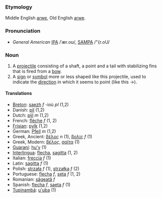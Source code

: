 ===Etymology===
Middle English [[arwe]], Old English [[arwe]].

===Pronunciation===
*''General American'' [[IPA]] /ˈær.oʊ/, [[SAMPA]] /"{r.oU/

===Noun===
#A [[projectile]] consisting of a shaft, a point and a tail with stabilizing fins that is fired from a [[bow]].
#A [[sign]] or [[symbol]] more or less shaped like this projectile, used to indicate the [[direction]] in which it seems to point (like this <math>\to</math>).

====Translations====
*[[Breton]]: [[saezh]] ''f'' -ioù ''pl'' (1,2)
*Danish: [[pil]] (1,2)
*Dutch: [[pijl]] ''m'' (1,2)
*French: [[flèche]] ''f'' (1, 2)
*[[Frisian]]: [[pylk]] (1,2)
*German: [[Pfeil]] ''m'' (1,2)
*Greek, Ancient: [[βέλος]] ''n'' (1), [[βολίς]] ''f'' (1)
*Greek, Modern: [[βέλος]], [[σαϊτα]] (1)
*[[Guarani]]: [[hu'y]] (1)
*[[Interlingua]]: [[flecha]], [[sagitta]] (1, 2)
*Italian: [[freccia]] ''f'' (1)
*Latin: [[sagitta]] ''f'' (1)
*Polish: [[strzała]] ''f'' (1), [[strzałka]] ''f'' (2)
*Portuguese: [[flecha]] ''f'', [[seta]] ''f'' (1, 2)
*Romanian: [[săgeată]] ''f''
*Spanish: [[flecha]] ''f'', [[saeta]] ''f'' (1)
*[[Tupinambá]]: [[u'uba]] (1)